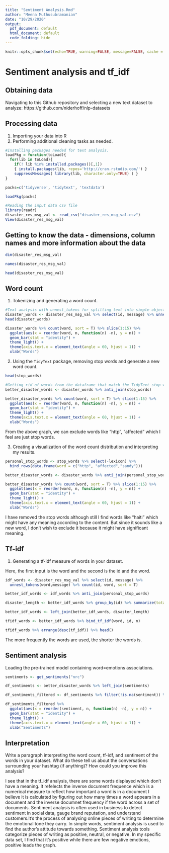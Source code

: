 ```yaml
---
title: "Sentiment Analysis.Rmd"
author: "Meena Muthusubramanian"
date: "10/29/2020"
output:
  pdf_document: default
  html_document: default
  code_folding: hide
---
```






```r
knitr::opts_chunk$set(echo=TRUE, warning=FALSE, message=FALSE, cache = TRUE)
```



# Sentiment analysis and tf_idf

## Obtaining data

Navigating to this Github repository and selecting a new text dataset to analyze: https://github.com/niderhoff/nlp-datasets

## Processing data
1. Importing your data into R
2. Performing  additional cleaning tasks as needed.


```R
#Installing packages needed for text analysis.
loadPkg = function(toLoad){
  for(lib in toLoad){
    if(! lib %in% installed.packages()[,1])
    { install.packages(lib, repos='http://cran.rstudio.com/') }
    suppressMessages( library(lib, character.only=TRUE) ) }
}

packs=c('tidyverse', 'tidytext', 'textdata')

loadPkg(packs)

#Reading the input data csv file 
library(readr)
disaster_res_msg_val <- read_csv("disaster_res_msg_val.csv")
View(disaster_res_msg_val)

```

## Getting to know the data - dimensions, column names and more information about the data

```r
dim(disaster_res_msg_val)

names(disaster_res_msg_val)

head(disaster_res_msg_val)
```




## Word count
1. Tokenizing and generating a word count.



```r
#Text analysis with unnest_tokens for splitting text into simple objects and returns a df
disaster_words <- disaster_res_msg_val %>% select(id, message) %>% unnest_tokens(word, message)
head(disaster_words)
```


```r
disaster_words %>% count(word, sort = T) %>% slice(1:15) %>% 
  ggplot(aes(x = reorder(word, n, function(n) -n), y = n)) + 
  geom_bar(stat = "identity") + 
  theme_light() +
  theme(axis.text.x = element_text(angle = 60, hjust = 1)) + 
  xlab("Words")
```

2. Using the `TidyText` package, removing stop words and generate a new word count.

```r
head(stop_words)
```

```r
#Getting rid of words from the dataframe that match the TidyText stop words
better_disaster_words <- disaster_words %>% anti_join(stop_words)
```


```r
better_disaster_words %>% count(word, sort = T) %>% slice(1:15) %>% 
  ggplot(aes(x = reorder(word, n, function(n) -n), y = n)) + 
  geom_bar(stat = "identity") + 
  theme_light() +
  theme(axis.text.x = element_text(angle = 60, hjust = 1)) + 
  xlab("Words")

```


From the above graph, we can exclude words like "http", "affected" which I feel are  just stop words. 


3. Creating a visualization of the word count distribution and interpreting my results.

```r
personal_stop_words <- stop_words %>% select(-lexicon) %>% 
  bind_rows(data.frame(word = c("http", "affected","sandy")))

better_disaster_words <- disaster_words %>% anti_join(personal_stop_words)

better_disaster_words %>% count(word, sort = T) %>% slice(1:15) %>% 
  ggplot(aes(x = reorder(word, n, function(n) -n), y = n)) + 
  geom_bar(stat = "identity") + 
  theme_light() +
  theme(axis.text.x = element_text(angle = 60, hjust = 1)) + 
  xlab("Words")

```


I have removed the stop words although still I find words like "haiti" which might have any meaning according to the content. But since it sounds like a  new word, I don't wish to exclude it because it might have significant meaning. 

## Tf-idf
1. Generating a tf-idf measure of words in your dataset.

Here, the first input is the word and the second is the id and the word.


```r
idf_words <- disaster_res_msg_val %>% select(id, message) %>% 
  unnest_tokens(word,message) %>% count(id, word, sort = T)

better_idf_words <- idf_words %>% anti_join(personal_stop_words)

disaster_length <- better_idf_words %>% group_by(id) %>% summarize(total = sum(n()))

better_idf_words <- left_join(better_idf_words, disaster_length)
```


```r
tfidf_words <- better_idf_words %>% bind_tf_idf(word, id, n)

tfidf_words %>% arrange(desc(tf_idf)) %>% head()
```

The more frequently the words are used,  the shorter the words is. 



## Sentiment analysis


Loading the pre-trained model containing word=emotions associations.
```r
sentiments <- get_sentiments("nrc")

df_sentiments <- better_disaster_words %>% left_join(sentiments)

df_sentiments_filtered <- df_sentiments %>% filter(!is.na(sentiment)) %>% group_by(sentiment) %>% summarize(n = n())

df_sentiments_filtered %>% 
  ggplot(aes(x = reorder(sentiment, n, function(n) -n), y = n)) + 
  geom_bar(stat = "identity") + 
  theme_light() +
  theme(axis.text.x = element_text(angle = 60, hjust = 1)) + 
  xlab("Sentiments")

```

## Interpretation
Write a paragraph interpreting the word count, tf-idf, and sentiment of the words in your dataset. What do these tell us about the conversations surrounding your hashtag (if anything)? How could you improve this analysis?

I see that in the tf_idf analysis, there are some words displayed which don't have a meaning. It refelects the inverse document frequence which is  a numerical measure to reflect how important a word is in a document I believe it is calculated by figuring out how many times a word appears in a document and the inverse documnet frequency  if the word across a set of documents. Sentiment analysis is often used in business to detect sentiment in social data, gauge brand reputation, and understand customers.It's the process of analysing online pieces of writing to determine the emotional tone they carry. In simple words, sentiment analysis is used to find the author's attitude towards something. Sentiment analysis tools categorize pieces of writing as positive, neutral, or negative. In my specific data set, I find that it's positive while there are few negative emotions, positive leads the graph.


